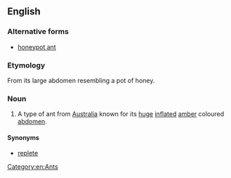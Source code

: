 ==English==
{{wikipedia|Honeypot ant}}
===Alternative forms===
* [[honeypot ant]]
===Etymology===
From its large abdomen resembling a pot of honey.

===Noun===
{{en-noun|head=[[honey-pot]] [[ant]]}}

# A type of ant from [[Australia]] known for its [[huge]] [[inflate]]d [[amber]] coloured [[abdomen]].

====Synonyms====
* [[replete]]
[[Category:en:Ants]]
